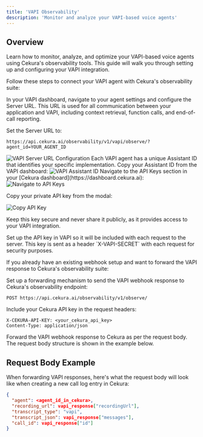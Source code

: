 ---
title: 'VAPI Observability'
description: 'Monitor and analyze your VAPI-based voice agents'
---


## Overview

Learn how to monitor, analyze, and optimize your VAPI-based voice agents using Cekura's observability tools. This guide will walk you through setting up and configuring your VAPI integration.

<Tabs>
<Tab title="No-code from VAPI">


Follow these steps to connect your VAPI agent with Cekura's observability suite:

<Steps>
<Step title="Configure Server URL in VAPI">
In your VAPI dashboard, navigate to your agent settings and configure the Server URL. This URL is used for all communication between your application and VAPI, including context retrieval, function calls, and end-of-call reporting.

Set the Server URL to:
```
https://api.cekura.ai/observability/v1/vapi/observe/?agent_id=YOUR_AGENT_ID
```

<img src="/images/vapi-observe.png" alt="VAPI Server URL Configuration" />
</Step>

<Step title="Get your Assistant ID">
Each VAPI agent has a unique Assistant ID that identifies your specific implementation. Copy your Assistant ID from the VAPI dashboard:

<img src="/images/vapi-assistant-id.png" alt="VAPI Assistant ID" />
</Step>

<Step title="Obtain your Cekura API key">
Navigate to the API Keys section in your [Cekura dashboard](https://dashboard.cekura.ai):

<img src="/images/get-vocera-api-key-1.png" alt="Navigate to API Keys" />

Copy your private API key from the modal:

<img src="/images/get-vocera-api-key-2.png" alt="Copy API Key" />

Keep this key secure and never share it publicly, as it provides access to your VAPI integration.
</Step>

<Step title="Configure API key in VAPI">
Set up the API key in VAPI so it will be included with each request to the server. This key is sent as a header `X-VAPI-SECRET` with each request for security purposes.
</Step>
</Steps>

</Tab>
<Tab title="Forwarding VAPI respone">

If you already have an existing webhook setup and want to forward the VAPI response to Cekura's observability suite:

<Steps>
<Step title="Configure forwarding endpoint">
Set up a forwarding mechanism to send the VAPI webhook response to Cekura's observability endpoint:

```
POST https://api.cekura.ai/observability/v1/observe/
```
</Step>

<Step title="Add authentication headers">
Include your Cekura API key in the request headers:

```
X-CEKURA-API-KEY: <your_cekura_api_key>
Content-Type: application/json
```
</Step>

<Step title="Forward the request body">
Forward the VAPI webhook response to Cekura as per the request body. The request body structure is shown in the example below.
</Step>
</Steps>

## Request Body Example

When forwarding VAPI responses, here's what the request body will look like when creating a new call log entry in Cekura:

```json
{
  "agent": <agent_id_in_cekura>,
  "recording_url": vapi_response["recordingUrl"],
  "transcript_type": "vapi",
  "transcript_json": vapi_response["messages"],
  "call_id": vapi_response["id"]
}
```

</Tab>
</Tabs>